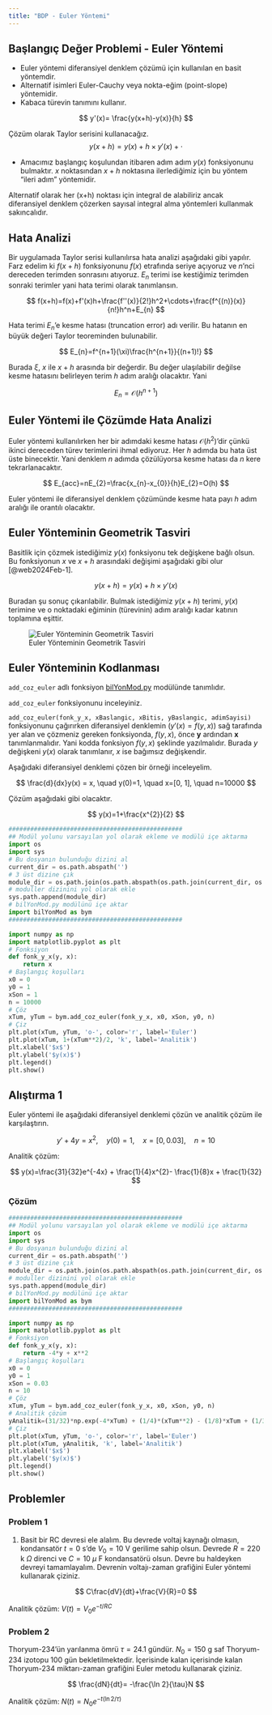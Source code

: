 ```yaml
---
title: "BDP - Euler Yöntemi"
---
```


## Başlangıç Değer Problemi - Euler Yöntemi

- Euler yöntemi diferansiyel denklem çözümü için kullanılan en basit yöntemdir.
- Alternatif isimleri Euler-Cauchy veya nokta-eğim (point-slope) yöntemidir.
- Kabaca türevin tanımını kullanır.

$$
y'(x)= \frac{y(x+h)-y(x)}{h}
$$

Çözüm olarak Taylor serisini kullanacağız.
$$
y(x+h)=y(x)+h\times y'(x)+\cdot
$$

- Amacımız başlangıç koşulundan itibaren adım adım $y(x)$ fonksiyonunu bulmaktır. $x$ noktasından $x+h$ noktasına ilerlediğimiz için bu yöntem "ileri adım" yöntemidir.

::: {.callout-note}
Alternatif olarak her (x+h) noktası için integral de alabiliriz ancak diferansiyel denklem çözerken sayısal integral alma yöntemleri kullanmak sakıncalıdır.
:::

## Hata Analizi

Bir uygulamada Taylor serisi kullanılırsa hata analizi aşağıdaki gibi yapılır. Farz edelim ki $f(x+h)$ fonksiyonunu $f(x)$ etrafında seriye açıyoruz ve $n$'nci dereceden terimden sonrasını atıyoruz. $E_{n}$ terimi ise kestiğimiz terimden sonraki terimler yani hata terimi olarak tanımlansın.

$$
f(x+h)=f(x)+f'(x)h+\frac{f''(x)}{2!}h^2+\cdots+\frac{f^{(n)}(x)}{n!}h^n+E_{n}
$$

Hata terimi $E_{n}$'e kesme hatası (truncation error) adı verilir. Bu hatanın en büyük değeri Taylor teoreminden bulunabilir.

$$
E_{n}=f^{n+1}(\xi)\frac{h^{n+1}}{(n+1)!}
$$

Burada $\xi$, $x$ ile $x+h$ arasında bir değerdir. Bu değer ulaşılabilir değilse kesme hatasını belirleyen terim $h$ adım aralığı olacaktır. Yani 

$$
E_{n}=\mathcal{O}(h^{n+1})
$$

## Euler Yöntemi ile Çözümde Hata Analizi

Euler yöntemi kullanılırken her bir adımdaki kesme hatası $\mathcal{O}(h^2)$'dir çünkü ikinci dereceden türev terimlerini ihmal ediyoruz. Her $h$ adımda bu hata üst üste binecektir. Yani denklem $n$ adımda çözülüyorsa kesme hatası da $n$ kere tekrarlanacaktır.

$$
E_{acc}=nE_{2}=\frac{x_{n}-x_{0}}{h}E_{2}=O(h)
$$

Euler yöntemi ile diferansiyel denklem çözümünde kesme hata payı $h$ adım aralığı ile orantılı olacaktır.

## Euler Yönteminin Geometrik Tasviri

Basitlik için çözmek istediğimiz $y(x)$ fonksiyonu tek değişkene bağlı olsun. Bu fonksiyonun $x$ ve $x+h$ arasındaki değişimi aşağıdaki gibi olur [@web2024Feb-1].

$$
y(x+h)=y(x)+h\times y'(x)
$$

Buradan şu sonuç çıkarılabilir. Bulmak istediğimiz $y(x+h)$ terimi, $y(x)$ terimine ve o noktadaki eğiminin (türevinin) adım aralığı kadar katının toplamına eşittir.

![Euler Yönteminin Geometrik Tasviri](https://tutorial.math.lamar.edu/classes/de/EulersMethod_Files/image001.png)

## Euler Yönteminin Kodlanması

`add_coz_euler` adlı fonksiyon [bilYonMod.py](/moduller/bilYonMod.py) modülünde tanımlıdır.

::: {.callout-note}
`add_coz_euler` fonksiyonunu inceleyiniz.
:::

::: {.callout-caution}
`add_coz_euler(fonk_y_x, xBaslangic, xBitis, yBaslangic, adimSayisi)` fonksiyonunu çağırırken diferansiyel denklemin ($y'(x)=f(y,x)$) sağ tarafında yer alan ve çözmeniz gereken fonksiyonda, $f(y,x)$, önce **y** ardından **x** tanımlanmalıdır. Yani kodda fonksiyon $f(y,x)$ şeklinde yazılmalıdır. Burada $y$ değişkeni $y(x)$ olarak tanımlanır, $x$ ise bağımsız değişkendir.
:::

Aşağıdaki diferansiyel denklemi çözen bir örneği inceleyelim.

$$
\frac{d}{dx}y(x) = x, \quad y(0)=1, \quad x=[0, 1], \quad n=10000
$$

Çözüm aşağıdaki gibi olacaktır.

$$
y(x)=1+\frac{x^{2}}{2}
$$

```python
################################################
## Modül yolunu varsayılan yol olarak ekleme ve modülü içe aktarma
import os
import sys
# Bu dosyanın bulunduğu dizini al
current_dir = os.path.abspath('')
# 3 üst dizine çık
module_dir = os.path.join(os.path.abspath(os.path.join(current_dir, os.pardir, os.pardir, os.pardir)), 'moduller')
# moduller dizinini yol olarak ekle
sys.path.append(module_dir)
# bilYonMod.py modülünü içe aktar
import bilYonMod as bym
################################################

import numpy as np
import matplotlib.pyplot as plt
# Fonksiyon
def fonk_y_x(y, x):
    return x
# Başlangıç koşulları
x0 = 0
y0 = 1
xSon = 1
n = 10000
# Çöz
xTum, yTum = bym.add_coz_euler(fonk_y_x, x0, xSon, y0, n)
# Çiz
plt.plot(xTum, yTum, 'o-', color='r', label='Euler')
plt.plot(xTum, 1+(xTum**2)/2, 'k', label='Analitik')
plt.xlabel('$x$')
plt.ylabel('$y(x)$')
plt.legend()
plt.show()
```

## Alıştırma 1

Euler yöntemi ile aşağıdaki diferansiyel denklemi çözün ve analitik çözüm ile karşılaştırın.

$$
y' + 4y = x^{2}, \quad y(0)=1, \quad x=[0, 0.03], \quad n=10
$$

Analitik çözüm: 

$$
y(x)=\frac{31}{32}e^{-4x} + \frac{1}{4}x^{2}- \frac{1}{8}x + \frac{1}{32}
$$

### Çözüm

```python
################################################
## Modül yolunu varsayılan yol olarak ekleme ve modülü içe aktarma
import os
import sys
# Bu dosyanın bulunduğu dizini al
current_dir = os.path.abspath('')
# 3 üst dizine çık
module_dir = os.path.join(os.path.abspath(os.path.join(current_dir, os.pardir, os.pardir, os.pardir)), 'moduller')
# moduller dizinini yol olarak ekle
sys.path.append(module_dir)
# bilYonMod.py modülünü içe aktar
import bilYonMod as bym
################################################

import numpy as np
import matplotlib.pyplot as plt
# Fonksiyon
def fonk_y_x(y, x):
    return -4*y + x**2
# Başlangıç koşulları
x0 = 0
y0 = 1
xSon = 0.03
n = 10
# Çöz
xTum, yTum = bym.add_coz_euler(fonk_y_x, x0, xSon, y0, n)
# Analitik çözüm
yAnalitik=(31/32)*np.exp(-4*xTum) + (1/4)*(xTum**2) - (1/8)*xTum + (1/32)
# Çiz
plt.plot(xTum, yTum, 'o-', color='r', label='Euler')
plt.plot(xTum, yAnalitik, 'k', label='Analitik')
plt.xlabel('$x$')
plt.ylabel('$y(x)$')
plt.legend()
plt.show()
```

## Problemler

### Problem 1
1. Basit bir RC devresi ele alalım. Bu devrede voltaj kaynağı olmasın, kondansatör $t=0$ s'de $V_{0}=10$ V gerilime sahip olsun. Devrede $R=220$ k $\Omega$ direnci ve $C=10$ $\mu$ F kondansatörü olsun. Devre bu haldeyken devreyi tamamlayalım. Devrenin voltajı-zaman grafiğini Euler yöntemi kullanarak çiziniz.

$$
C\frac{dV}{dt}+\frac{V}{R}=0
$$

Analitik çözüm: $V(t) = V_{0}e^{-t/RC}$

### Problem 2

Thoryum-234'ün yarılanma ömrü $\tau=24.1$ gündür. $N_{0}=150$ g saf Thoryum-234 izotopu $100$ gün bekletilmektedir. İçerisinde kalan içerisinde kalan Thoryum-234 miktarı-zaman grafiğini Euler metodu kullanarak çiziniz. 

$$
\frac{dN}{dt}= -\frac{\ln 2}{\tau}N
$$

Analitik çözüm: $N(t) = N_{0}e^{-t(\ln 2/\tau)}$
